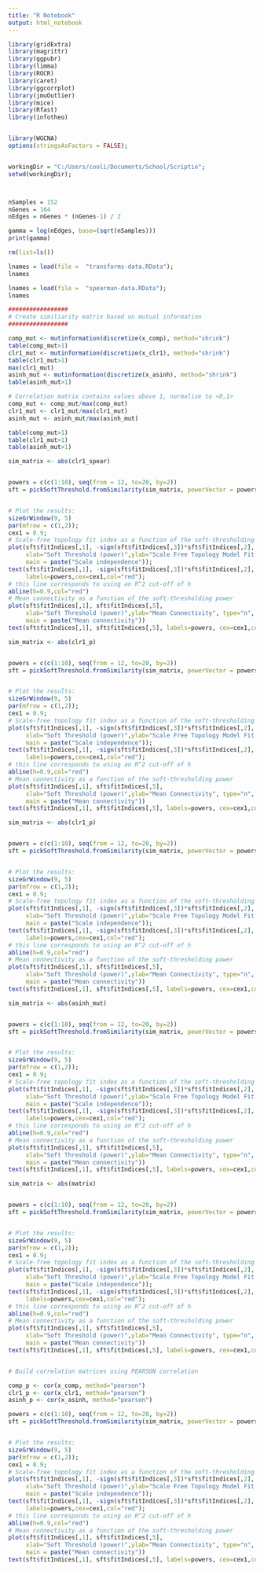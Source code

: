 ---
title: "R Notebook"
output: html_notebook
---





```{r setup, include=FALSE}

library(gridExtra)
library(magrittr)
library(ggpubr)
library(limma)
library(ROCR)
library(caret)
library(ggcorrplot)
library(jmuOutlier)
library(mice)
library(Rfast)
library(infotheo)


library(WGCNA)
options(stringsAsFactors = FALSE);


workingDir = "C:/Users/cooli/Documents/School/Scriptie";
setwd(workingDir);




```


```{r}

nSamples = 152
nGenes = 164
nEdges = nGenes * (nGenes-1) / 2

gamma = log(nEdges, base=(sqrt(nSamples)))
print(gamma)


```



```{r}


rm(list=ls())

```


```{r}

lnames = load(file =  "transforms-data.RData");
lnames

lnames = load(file =  "spearman-data.RData");
lnames

#################
# Create similiarity matrix based on mutual information
#################

comp_mut <- mutinformation(discretize(x_comp), method="shrink")
table(comp_mut>1)
clr1_mut <- mutinformation(discretize(x_clr1), method="shrink")
table(clr1_mut>1)
max(clr1_mut)
asinh_mut <- mutinformation(discretize(x_asinh), method="shrink")
table(asinh_mut>1)

# Correlation matrix contains values above 1, normalize to <0,1>
comp_mut <- comp_mut/max(comp_mut)
clr1_mut <- clr1_mut/max(clr1_mut)
asinh_mut <- asinh_mut/max(asinh_mut)

table(comp_mut>1)
table(clr1_mut>1)
table(asinh_mut>1)


```






```{r}
sim_matrix <- abs(clr1_spear)


powers = c(c(1:10), seq(from = 12, to=20, by=2))
sft = pickSoftThreshold.fromSimilarity(sim_matrix, powerVector = powers, verbose = 5)


# Plot the results:
sizeGrWindow(9, 5)
par(mfrow = c(1,2));
cex1 = 0.9;
# Scale-free topology fit index as a function of the soft-thresholding power
plot(sft$fitIndices[,1], -sign(sft$fitIndices[,3])*sft$fitIndices[,2],
     xlab="Soft Threshold (power)",ylab="Scale Free Topology Model Fit,signed R^2",type="n",
     main = paste("Scale independence"));
text(sft$fitIndices[,1], -sign(sft$fitIndices[,3])*sft$fitIndices[,2],
     labels=powers,cex=cex1,col="red");
# this line corresponds to using an R^2 cut-off of h
abline(h=0.9,col="red")
# Mean connectivity as a function of the soft-thresholding power
plot(sft$fitIndices[,1], sft$fitIndices[,5],
     xlab="Soft Threshold (power)",ylab="Mean Connectivity", type="n",
     main = paste("Mean connectivity"))
text(sft$fitIndices[,1], sft$fitIndices[,5], labels=powers, cex=cex1,col="red")


```


```{r}




sim_matrix <- abs(clr1_p)


powers = c(c(1:10), seq(from = 12, to=20, by=2))
sft = pickSoftThreshold.fromSimilarity(sim_matrix, powerVector = powers, verbose = 5)


# Plot the results:
sizeGrWindow(9, 5)
par(mfrow = c(1,2));
cex1 = 0.9;
# Scale-free topology fit index as a function of the soft-thresholding power
plot(sft$fitIndices[,1], -sign(sft$fitIndices[,3])*sft$fitIndices[,2],
     xlab="Soft Threshold (power)",ylab="Scale Free Topology Model Fit,signed R^2",type="n",
     main = paste("Scale independence"));
text(sft$fitIndices[,1], -sign(sft$fitIndices[,3])*sft$fitIndices[,2],
     labels=powers,cex=cex1,col="red");
# this line corresponds to using an R^2 cut-off of h
abline(h=0.9,col="red")
# Mean connectivity as a function of the soft-thresholding power
plot(sft$fitIndices[,1], sft$fitIndices[,5],
     xlab="Soft Threshold (power)",ylab="Mean Connectivity", type="n",
     main = paste("Mean connectivity"))
text(sft$fitIndices[,1], sft$fitIndices[,5], labels=powers, cex=cex1,col="red")
```



```{r}




sim_matrix <- abs(clr1_p)


powers = c(c(1:10), seq(from = 12, to=20, by=2))
sft = pickSoftThreshold.fromSimilarity(sim_matrix, powerVector = powers, verbose = 5)


# Plot the results:
sizeGrWindow(9, 5)
par(mfrow = c(1,2));
cex1 = 0.9;
# Scale-free topology fit index as a function of the soft-thresholding power
plot(sft$fitIndices[,1], -sign(sft$fitIndices[,3])*sft$fitIndices[,2],
     xlab="Soft Threshold (power)",ylab="Scale Free Topology Model Fit,signed R^2",type="n",
     main = paste("Scale independence"));
text(sft$fitIndices[,1], -sign(sft$fitIndices[,3])*sft$fitIndices[,2],
     labels=powers,cex=cex1,col="red");
# this line corresponds to using an R^2 cut-off of h
abline(h=0.9,col="red")
# Mean connectivity as a function of the soft-thresholding power
plot(sft$fitIndices[,1], sft$fitIndices[,5],
     xlab="Soft Threshold (power)",ylab="Mean Connectivity", type="n",
     main = paste("Mean connectivity"))
text(sft$fitIndices[,1], sft$fitIndices[,5], labels=powers, cex=cex1,col="red")
```


```{r}




sim_matrix <- abs(asinh_mut)


powers = c(c(1:10), seq(from = 12, to=20, by=2))
sft = pickSoftThreshold.fromSimilarity(sim_matrix, powerVector = powers, verbose = 5)


# Plot the results:
sizeGrWindow(9, 5)
par(mfrow = c(1,2));
cex1 = 0.9;
# Scale-free topology fit index as a function of the soft-thresholding power
plot(sft$fitIndices[,1], -sign(sft$fitIndices[,3])*sft$fitIndices[,2],
     xlab="Soft Threshold (power)",ylab="Scale Free Topology Model Fit,signed R^2",type="n",
     main = paste("Scale independence"));
text(sft$fitIndices[,1], -sign(sft$fitIndices[,3])*sft$fitIndices[,2],
     labels=powers,cex=cex1,col="red");
# this line corresponds to using an R^2 cut-off of h
abline(h=0.9,col="red")
# Mean connectivity as a function of the soft-thresholding power
plot(sft$fitIndices[,1], sft$fitIndices[,5],
     xlab="Soft Threshold (power)",ylab="Mean Connectivity", type="n",
     main = paste("Mean connectivity"))
text(sft$fitIndices[,1], sft$fitIndices[,5], labels=powers, cex=cex1,col="red")
```



```{r}




sim_matrix <- abs(matrix)


powers = c(c(1:10), seq(from = 12, to=20, by=2))
sft = pickSoftThreshold.fromSimilarity(sim_matrix, powerVector = powers, verbose = 5)


# Plot the results:
sizeGrWindow(9, 5)
par(mfrow = c(1,2));
cex1 = 0.9;
# Scale-free topology fit index as a function of the soft-thresholding power
plot(sft$fitIndices[,1], -sign(sft$fitIndices[,3])*sft$fitIndices[,2],
     xlab="Soft Threshold (power)",ylab="Scale Free Topology Model Fit,signed R^2",type="n",
     main = paste("Scale independence"));
text(sft$fitIndices[,1], -sign(sft$fitIndices[,3])*sft$fitIndices[,2],
     labels=powers,cex=cex1,col="red");
# this line corresponds to using an R^2 cut-off of h
abline(h=0.9,col="red")
# Mean connectivity as a function of the soft-thresholding power
plot(sft$fitIndices[,1], sft$fitIndices[,5],
     xlab="Soft Threshold (power)",ylab="Mean Connectivity", type="n",
     main = paste("Mean connectivity"))
text(sft$fitIndices[,1], sft$fitIndices[,5], labels=powers, cex=cex1,col="red")
```


```{r}




```


```{r}
# Build correlation matrices using PEARSON correlation

comp_p <- cor(x_comp, method="pearson")
clr1_p <- cor(x_clr1, method="pearson")
asinh_p <- cor(x_asinh, method="pearson")
```


```{r}


powers = c(c(1:10), seq(from = 12, to=20, by=2))
sft = pickSoftThreshold.fromSimilarity(sim_matrix, powerVector = powers, verbose = 5)


# Plot the results:
sizeGrWindow(9, 5)
par(mfrow = c(1,2));
cex1 = 0.9;
# Scale-free topology fit index as a function of the soft-thresholding power
plot(sft$fitIndices[,1], -sign(sft$fitIndices[,3])*sft$fitIndices[,2],
     xlab="Soft Threshold (power)",ylab="Scale Free Topology Model Fit,signed R^2",type="n",
     main = paste("Scale independence"));
text(sft$fitIndices[,1], -sign(sft$fitIndices[,3])*sft$fitIndices[,2],
     labels=powers,cex=cex1,col="red");
# this line corresponds to using an R^2 cut-off of h
abline(h=0.9,col="red")
# Mean connectivity as a function of the soft-thresholding power
plot(sft$fitIndices[,1], sft$fitIndices[,5],
     xlab="Soft Threshold (power)",ylab="Mean Connectivity", type="n",
     main = paste("Mean connectivity"))
text(sft$fitIndices[,1], sft$fitIndices[,5], labels=powers, cex=cex1,col="red")

```


```{r}




```


```{r}




```